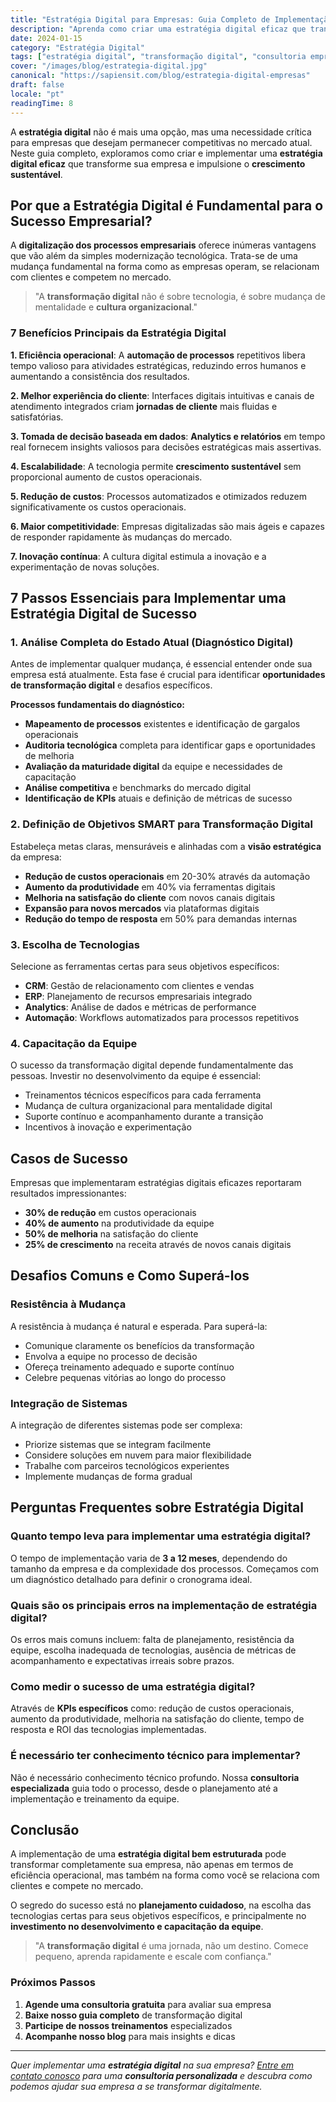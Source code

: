 ```yaml
---
title: "Estratégia Digital para Empresas: Guia Completo de Implementação 2024"
description: "Aprenda como criar uma estratégia digital eficaz que transforme sua empresa. Guia prático com 7 passos essenciais, casos de sucesso e dicas de especialistas em transformação digital."
date: 2024-01-15
category: "Estratégia Digital"
tags: ["estratégia digital", "transformação digital", "consultoria empresarial", "automação", "inovação", "crescimento empresarial", "tecnologia", "gestão"]
cover: "/images/blog/estrategia-digital.jpg"
canonical: "https://sapiensit.com/blog/estrategia-digital-empresas"
draft: false
locale: "pt"
readingTime: 8
---
```


A **estratégia digital** não é mais uma opção, mas uma necessidade crítica para empresas que desejam permanecer competitivas no mercado atual. Neste guia completo, exploramos como criar e implementar uma **estratégia digital eficaz** que transforme sua empresa e impulsione o **crescimento sustentável**.

## Por que a Estratégia Digital é Fundamental para o Sucesso Empresarial?

A **digitalização dos processos empresariais** oferece inúmeras vantagens que vão além da simples modernização tecnológica. Trata-se de uma mudança fundamental na forma como as empresas operam, se relacionam com clientes e competem no mercado.

> "A **transformação digital** não é sobre tecnologia, é sobre mudança de mentalidade e **cultura organizacional**."

### 7 Benefícios Principais da Estratégia Digital

**1. Eficiência operacional**: A **automação de processos** repetitivos libera tempo valioso para atividades estratégicas, reduzindo erros humanos e aumentando a consistência dos resultados.

**2. Melhor experiência do cliente**: Interfaces digitais intuitivas e canais de atendimento integrados criam **jornadas de cliente** mais fluidas e satisfatórias.

**3. Tomada de decisão baseada em dados**: **Analytics e relatórios** em tempo real fornecem insights valiosos para decisões estratégicas mais assertivas.

**4. Escalabilidade**: A tecnologia permite **crescimento sustentável** sem proporcional aumento de custos operacionais.

**5. Redução de custos**: Processos automatizados e otimizados reduzem significativamente os custos operacionais.

**6. Maior competitividade**: Empresas digitalizadas são mais ágeis e capazes de responder rapidamente às mudanças do mercado.

**7. Inovação contínua**: A cultura digital estimula a inovação e a experimentação de novas soluções.

## 7 Passos Essenciais para Implementar uma Estratégia Digital de Sucesso

### 1. Análise Completa do Estado Atual (Diagnóstico Digital)

Antes de implementar qualquer mudança, é essencial entender onde sua empresa está atualmente. Esta fase é crucial para identificar **oportunidades de transformação digital** e desafios específicos.

**Processos fundamentais do diagnóstico:**

- **Mapeamento de processos** existentes e identificação de gargalos operacionais
- **Auditoria tecnológica** completa para identificar gaps e oportunidades de melhoria
- **Avaliação da maturidade digital** da equipe e necessidades de capacitação
- **Análise competitiva** e benchmarks do mercado digital
- **Identificação de KPIs** atuais e definição de métricas de sucesso

### 2. Definição de Objetivos SMART para Transformação Digital

Estabeleça metas claras, mensuráveis e alinhadas com a **visão estratégica** da empresa:

- **Redução de custos operacionais** em 20-30% através da automação
- **Aumento da produtividade** em 40% via ferramentas digitais
- **Melhoria na satisfação do cliente** com novos canais digitais
- **Expansão para novos mercados** via plataformas digitais
- **Redução do tempo de resposta** em 50% para demandas internas

### 3. Escolha de Tecnologias

Selecione as ferramentas certas para seus objetivos específicos:

- **CRM**: Gestão de relacionamento com clientes e vendas
- **ERP**: Planejamento de recursos empresariais integrado
- **Analytics**: Análise de dados e métricas de performance
- **Automação**: Workflows automatizados para processos repetitivos

### 4. Capacitação da Equipe

O sucesso da transformação digital depende fundamentalmente das pessoas. Investir no desenvolvimento da equipe é essencial:

- Treinamentos técnicos específicos para cada ferramenta
- Mudança de cultura organizacional para mentalidade digital
- Suporte contínuo e acompanhamento durante a transição
- Incentivos à inovação e experimentação

## Casos de Sucesso

Empresas que implementaram estratégias digitais eficazes reportaram resultados impressionantes:

- **30% de redução** em custos operacionais
- **40% de aumento** na produtividade da equipe
- **50% de melhoria** na satisfação do cliente
- **25% de crescimento** na receita através de novos canais digitais

## Desafios Comuns e Como Superá-los

### Resistência à Mudança

A resistência à mudança é natural e esperada. Para superá-la:

- Comunique claramente os benefícios da transformação
- Envolva a equipe no processo de decisão
- Ofereça treinamento adequado e suporte contínuo
- Celebre pequenas vitórias ao longo do processo

### Integração de Sistemas

A integração de diferentes sistemas pode ser complexa:

- Priorize sistemas que se integram facilmente
- Considere soluções em nuvem para maior flexibilidade
- Trabalhe com parceiros tecnológicos experientes
- Implemente mudanças de forma gradual

## Perguntas Frequentes sobre Estratégia Digital

### Quanto tempo leva para implementar uma estratégia digital?

O tempo de implementação varia de **3 a 12 meses**, dependendo do tamanho da empresa e da complexidade dos processos. Começamos com um diagnóstico detalhado para definir o cronograma ideal.

### Quais são os principais erros na implementação de estratégia digital?

Os erros mais comuns incluem: falta de planejamento, resistência da equipe, escolha inadequada de tecnologias, ausência de métricas de acompanhamento e expectativas irreais sobre prazos.

### Como medir o sucesso de uma estratégia digital?

Através de **KPIs específicos** como: redução de custos operacionais, aumento da produtividade, melhoria na satisfação do cliente, tempo de resposta e ROI das tecnologias implementadas.

### É necessário ter conhecimento técnico para implementar?

Não é necessário conhecimento técnico profundo. Nossa **consultoria especializada** guia todo o processo, desde o planejamento até a implementação e treinamento da equipe.

## Conclusão

A implementação de uma **estratégia digital bem estruturada** pode transformar completamente sua empresa, não apenas em termos de eficiência operacional, mas também na forma como você se relaciona com clientes e compete no mercado.

O segredo do sucesso está no **planejamento cuidadoso**, na escolha das tecnologias certas para seus objetivos específicos, e principalmente no **investimento no desenvolvimento e capacitação da equipe**.

> "A **transformação digital** é uma jornada, não um destino. Comece pequeno, aprenda rapidamente e escale com confiança."

### Próximos Passos

1. **Agende uma consultoria gratuita** para avaliar sua empresa
2. **Baixe nosso guia completo** de transformação digital
3. **Participe de nossos treinamentos** especializados
4. **Acompanhe nosso blog** para mais insights e dicas

---

*Quer implementar uma **estratégia digital** na sua empresa? [Entre em contato conosco](/contact) para uma **consultoria personalizada** e descubra como podemos ajudar sua empresa a se transformar digitalmente.*

